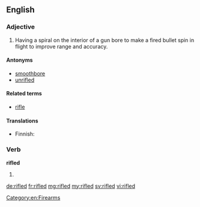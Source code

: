 ==English==

===Adjective===
{{en-adj|-}}

# {{context|firearms|lang=en}} Having a spiral on the interior of a gun bore to make a fired bullet spin in flight to improve range and accuracy.

====Antonyms====
* [[smoothbore]]
* [[unrifled]]

====Related terms====
* [[rifle]]

====Translations====
{{trans-top|having a spiral groove on the inside of a gun barrel}}
* Finnish: {{t-|fi|rihlattu}}
{{trans-mid}}
{{trans-bottom}}

===Verb===
'''rifled'''

# {{en-past of|rifle}}

[[Category:en:Firearms]]

[[de:rifled]]
[[fr:rifled]]
[[mg:rifled]]
[[my:rifled]]
[[sv:rifled]]
[[vi:rifled]]